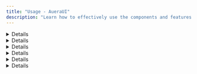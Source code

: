 ```yaml
---
title: "Usage - AueraUI"
description: "Learn how to effectively use the components and features of AueraUI to build your UI with ease."
---
```


<DetailCard description="Learn how to effectively use the components and features of AueraUI to build your UI with ease." />

<Details id="basic-usage" className="mb-2">
 <HeaderLabel id="basic-usage">Basic Usage</HeaderLabel>
<p className="text">
  After <TabLink to="/docs/getting-started/quick-start#installation" label="installation" />, 
  you can import any AueraUI component and start playing around. For example, 
  try changing the variant on the <TabLink to="/docs/components/button" label="Button" />
</p>
 <Tabs variant='solid' className='mt-2'>
 <Tabs.Handle value="preview">Preview</Tabs.Handle>
 <Tabs.Handle value="code">Code</Tabs.Handle>
 <Tabs.Panel>
<Card fullWidth>
  <Stack fullWidth><Button>Hello world</Button></Stack>
</Card>
 </Tabs.Panel>
 <Tabs.Panel>
  <CodeBlock fileName='App.tsx' lg='ts' code={`import { Button } from 'auera-ui';

  return <Button>Hello world</Button>;
}`} />
 </Tabs.Panel>
 </Tabs>
</Details>

<Details id="globals">
  <HeaderLabel id="globals">Globals</HeaderLabel>
  <p className="text">Since AueraUI is built to function globally, you can control the look and behavior of your app using the <span className="code-block">Provider</span> and hooks.</p>
</Details>

<Details id="flavour">
  <HeaderLabel id="flavour" as='h3'>Flavour</HeaderLabel>
  <p className="text">AueraUI components are available in a variety of design flavors, offering high-quality looks and functionality.</p>
<p className="text">
  To change the default flavor, pass the <span className="code-block">flavour</span> prop to the Provider, or to a specific component.
</p>
  <Tabs variant='solid' className='mt-2'>
 <Tabs.Handle value="preview">Preview</Tabs.Handle>
 <Tabs.Handle value="code">Code</Tabs.Handle>
 <Tabs.Panel>
<Card fullWidth>
  <Stack fullWidth wrap align='horizontal'>
   <Button>Corporate</Button>
   <Button flavour='frost'>Frost</Button>
   <Button flavour='neumorphic'>Neumorphic</Button>
  </Stack>
</Card>
 </Tabs.Panel>
 <Tabs.Panel>
  <CodeBlock fileName='ButtonFlavours.tsx' lg='ts' code={`import { Button, Stack } from 'auera-ui';

   return (
     <Stack fullWidth wrap align='horizontal'>
       <Button>Corporate</Button>
       <Button flavour="frost">Frost</Button>
       <Button flavour="neumorphic">Neumorphic</Button>
     </Stack>
   );
}
`} />
 </Tabs.Panel>
 </Tabs>
</Details>

<Details id='theme'>
 <HeaderLabel id="theme" as='h3'>Theme</HeaderLabel>
 <p className="text">AueraUI allows you to customize the look and feel of your application with its flexible theming system. 
 The <span className="code-block">ThemeProvider</span> component enables global theme management, allowing you to apply consistent styling across your app.</p>
</Details>

<Details id="default-theme">
 <HeaderLabel id="default-theme" as='h3'>Default Theme</HeaderLabel>
<p className="text">By default, AueraUI detects the user's system theme and applies the appropriate theme. This provides a seamless experience for users,
 as the UI will automatically align with their system settings.</p>
</Details>

<Details id="toggle-theme">
 <HeaderLabel id="toggle-theme" as='h3'>ToggleTheme</HeaderLabel>
<p className="text">
AueraUI provides a toggle function that allows you to manually switch between the user's system theme and AueraUI's theme set.
 The toggle function has two main options:
 </p>

 <ul className="text font-inter list-disc pl-3 gap-4 flex flex-col">
    <li>
        <span className="code-block">toggleTheme.system</span>: Switches to the user's system theme based on the user's operating system settings.
    </li>
    <li>
        <span className="code-block">toggleTheme.main</span>: Switches to AueraUI's predefined theme set, 
    </li>
  </ul>
  <p className='text'>
  This toggleTheme functionality is useful when you want to give users the ability to manually switch between system preferences and the app's theme.
  </p>
  <h4 className="text-text-color">
  **Example Usage:**
  </h4>
  <CodeBlock fileName='ThemeToggle.tsx' lg='ts' code={`import { useTheme, Button } from 'auera-ui';

function ThemeToggle() {
  const { toggleTheme } = useTheme();

  return (
    <div>
      <Button onClick={() => toggleTheme.system()}>Use System Theme</Button>
      <Button onClick={() => toggleTheme.main()}>Use AueraUI Theme</Button>
    </div>
  );
}`} />
</Details>